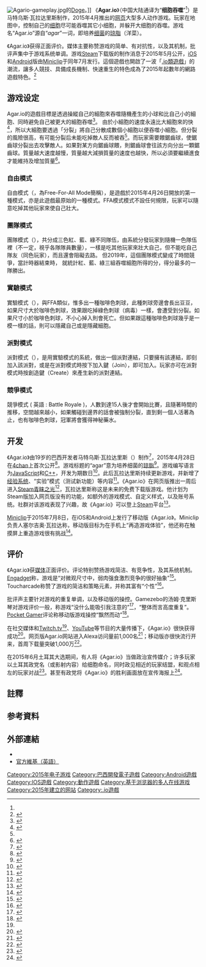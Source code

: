{{NoteTA
| G1 = Games
| 1 =zh-hans:移动版;zh-hant:移動版;zh-tw:行動版
| 2 =zh-hans:社交;zh-hant:社交;zh-tw:社群
}}
{{distinguish|吞噬細胞}}
{{Infobox VG
| title = Agar.io
| image = Agario-logo.png
| caption = 
| designer = 马特乌斯·瓦拉达里斯
| publisher = [[Miniclip|Miniclip]]（移动版）
| platforms = [[网页游戏|网页浏览器]]、[[Android|Android]]、[[iOS|iOS]]
| released = '''网页浏览器:'''<br />2015年4月28日<br />'''Android'''、'''iOS:'''<br />2015年7月8日
| genre = [[策略游戏|策略]]、[[动作游戏|动作]]
| modes = [[多人电子游戏|多人]]
}}
[[File:Agario-gameplay.jpg|thumb]]的[[Doge|Doge]]。]]
《'''Agar.io'''》（中国大陆通译为“'''细胞吞噬'''”<ref name="三天" />）是马特乌斯·瓦拉达里斯制作，2015年4月推出的[[网页浏览器|网页]]大型多人动作游戏。玩家在地图中，控制自己的[[细胞|细胞]]尽可能吞噬其它小细胞，并躲开大细胞的吞噬。游戏名“Agar.io”源自“''agar''”一词，即培养[[细菌|细菌]]的[[琼脂|琼脂]]（洋菜）。

《Agar.io》获得正面评价。媒体主要称赞游戏的简单、有对抗性，以及其机制，批评声集中于游戏系统单调。游戏[[Steam|Steam]]下载版的制作消息于2015年5月公开，[[iOS|iOS]]和[[Android|Android]]版由[[Miniclip|Miniclip]]于同年7月发行。這個遊戲也開啟了一波「[[.io游戏|.io類遊戲]]」的潮流，讓多人競技、具備成長機制、快速重生的特色成為了2015年起數年的網路遊戲特色。<ref>{{cite web|title=你知道什麼是「.io」遊戲嗎？|url=https://www.youtube.com/watch?v=dS17rPx6tgc|date=2018-06-08|accessdate=2018-06-13|publisher=巴哈姆特電玩瘋|archive-date=2019-02-15|archive-url=https://web.archive.org/web/20190215121844/https://www.youtube.com/watch?v=dS17rPx6tgc|dead-url=no}}</ref>

== 游戏设定 ==
Agar.io的遊戲目標是透過操縱自己的細胞來吞噬隨機產生的小球和比自己小的細胞、同時避免自己被更大的細胞吞噬<ref>{{cite web|title=Eat and be eaten: How to survive and thrive in Agar.io|url=http://www.digitaltrends.com/gaming/agario-game-guide/|publisher=[[Digital_Trends|Digital Trends]]|date=2015-09-14|accessdate=2015-11-21|archive-date=2015-11-21|archive-url=https://web.archive.org/web/20151121070827/http://www.digitaltrends.com/gaming/agario-game-guide/|dead-url=no}}</ref>。
由於小細胞的速度永遠比大細胞來的快<ref name="pcgamer">{{cite web|last1=Livingston|first1=Christopher|title=Agario: the dot-gobbling browser game that's a hit on Twitch | PC Gamer|url=http://www.pcgamer.com/agario-the-dot-gobbling-browser-game-thats-a-hit-on-twitch/|website=PC Gamer|date=2015-05-27|accessdate=2016-10-23|language=en|archive-date=2016-10-18|archive-url=https://web.archive.org/web/20161018055631/http://www.pcgamer.com/agario-the-dot-gobbling-browser-game-thats-a-hit-on-twitch/|dead-url=no}}</ref>，所以大細胞要透過「分裂」將自己分散成數個小細胞以便吞噬小細胞。但分裂的風險很高，有可能分裂后未能吃掉敵人反而被吞<ref name="lemonde" />。而玩家需要餵鋸齒球，使鋸齒球分裂出去攻擊敵人。如果對某方向鋸齒球餵，則鋸齒球會往該方向分出一顆鋸齒球。質量越大速度越慢，質量越大減損質量的速度也越快，所以必須要繼續進食才能維持及增加質量<ref name="lemonde">{{cite web|script-title=fr:Comment battre vos collègues au jeu en ligne Agar.io|url=http://www.lemonde.fr/pixels/article/2015/08/03/comment-battre-vos-collegues-au-jeu-en-ligne-agar-io_4709759_4408996.html|website=Le Monde|date=2015-03-08|accessdate=2016-01-11|language=fr|archive-date=2015-11-17|archive-url=https://web.archive.org/web/20151117031306/http://www.lemonde.fr/pixels/article/2015/08/03/comment-battre-vos-collegues-au-jeu-en-ligne-agar-io_4709759_4408996.html|dead-url=no}}</ref>。

===自由模式===
自由模式（{{lang-en|FFA Mode}}，為Free-For-All Mode簡稱），是遊戲於2015年4月26日開放的第一種模式，亦是此遊戲最原始的一種模式。FFA模式模式不設任何規限，玩家可以隨意吃掉其他玩家來使自己壯大。
===團隊模式===
團隊模式（{{lang-en|Teams}}），共分成三色紅、藍、綠不同隊伍，由系統分發玩家到隨機一色隊伍裡（不一定，視乎各隊隊員數量），一樣是吃其他玩家來壯大自己，但不能吃自己隊友（同色玩家），而且還會阻礙去路。 但2019年，這個團隊模式變成了時間競爭，當計時器結束時， 就統計紅、藍、綠三組吞噬細胞所得的分，得分最多的一隊勝出。

===實驗模式===
實驗模式（{{lang-en|Experimental}}），與FFA類似，惟多出一種咖啡色刺球，此種刺球旁邊會長出豆豆，如果尺寸大於咖啡色刺球，效果跟吃掉綠色刺球（病毒）一樣，會遭受到分裂。如果尺寸小於咖啡色刺球，不小心掉入則會死亡。但如果跟這種咖啡色刺球幾乎是一模一樣的話，則可以隱藏自己或是隱藏細胞。

===派對模式===
派對模式（{{lang-en|Party}}），是用實驗模式的系統，做出一個派對連結，只要擁有該連結，即刻加入該派對，或是在派對模式時按下加入鍵（Join），即可加入。玩家亦可在派對模式時按創造鍵（Create）來產生新的派對連結。

=== 競爭模式 ===
競爭模式 ( 英語 : Battle Royale )，人數到達15人後才會開始比賽，且隨著時間的推移，空間越來越小，如果觸碰到邊界的話會被強制分裂，直到剩一個人活著為止，也有咖啡色刺球，冠軍將會獲得神秘藥水。

== 开发 ==

《Agar.io》由19岁的巴西开发者马特乌斯·瓦拉达里斯（{{lang-pt|Matheus Valadares}}）制作<ref>{{cite web |script-title=fr:Agar.io, le nouveau jeu phénomène sur iPhone/iPad et Android |url=http://www.pockett.net/n27164_iPhone_Agar_io_le_nouveau_jeu_phenomene_sur_iPhone_iPad_et_Android |website=Pockett.net |language=fr |date=2015-04-08 |accessdate=2016-01-11 |deadurl=yes |archiveurl=https://web.archive.org/web/20160303183011/http://www.pockett.net/n27164_iPhone_Agar_io_le_nouveau_jeu_phenomene_sur_iPhone_iPad_et_Android |archivedate=2016-03-03 }}</ref>，2015年4月28日在[[4chan|4chan]]上首次公开<ref>{{cite web|last1=Irmak|first1=Şafak|script-title=tr:İnternetin Yeni Çılgınlığı: Agar.io|url=http://www.webtekno.com/oyun/internetin-yeni-cilginligi-agar-io-h7483.html|website=Webtekno|accessdate=2016-01-11|language=tr|archive-date=2016-10-11|archive-url=https://web.archive.org/web/20161011073809/http://www.webtekno.com/oyun/internetin-yeni-cilginligi-agar-io-h7483.html|dead-url=no}}</ref>。游戏标题{{里}}的“agar”意为培养细菌的[[琼脂|琼脂]]<ref name="touchvision">{{cite web |url=http://touchvision.com/video/105307 |title='Agar.io' is your new favorite bored-at-work game: Hardcore Casual game reviews |work=TouchVision |date=2015-08-06 |accessdate=2016-01-11 |author=Eordogh, Fruzsina |language=en |deadurl=yes |archiveurl=https://web.archive.org/web/20150927131846/http://touchvision.com/video/105307 |archivedate=2015-09-27 }}</ref>。游戏编写语言为[[JavaScript|JavaScript]]和[[C++|C++]]，开发为期数日<ref name="interview">{{cite web |script-title=tr:Efsane oyunun geliştiricisi ile kısa bir söyleşi yaptık |url=http://kafakutu.com/2015/05/13/efsane-oyunun-gelistiricisi-ile-kisa-bir-soylesi-yaptik/ |website=Kafakutu |date=2015-05-13 |archiveurl=https://web.archive.org/web/20150816070138/http://kafakutu.com/2015/05/13/efsane-oyunun-gelistiricisi-ile-kisa-bir-soylesi-yaptik/ |archivedate=2015-08-16 |accessdate=2016-01-11 |language=tr |deadurl=yes }}</ref>。此后瓦拉达里斯持续更新游戏，并新增了[[经验值|经验系统]]、“实验”模式（测试新功能）等内容{{efn|1={{Cite web|url=http://agar.io/changelog.txt|accessdate=2016-01-11|title=changelog|website=agar.io|language=en|deadurl=yes|archiveurl=https://web.archive.org/web/20170211223837/http://agar.io/changelog.txt|archivedate=2017-02-11|df=}}}}<ref>{{Cite web|url=http://blog.miniclip.com/2015/10/03/the-new-agar-io-mobile-update-whats-new/|accessdate=2016-01-11|title=The new Agar.io mobile update – what’s new?|author=samsmith|website=miniclip|date=2015-10-03|language=en|archive-date=2016-01-02|archive-url=https://web.archive.org/web/20160102045359/http://blog.miniclip.com/2015/10/03/the-new-agar-io-mobile-update-whats-new/|dead-url=no}}</ref>。《Agar.io》在网页版推出一周后进入[[Steam青睐之光|Steam青睐之光]]<ref name="三天">{{Cite web|url=http://c.mofang.com/guonei/122-422897-1.html|accessdate=2016-01-11|title=Agar.io:仅用三天让全球玩家知晓的概念网游|author=Junior|website=魔方网|date=2015-05-08|language=zh-cn|archive-date=2016-03-08|archive-url=https://web.archive.org/web/20160308044820/http://c.mofang.com/guonei/122-422897-1.html|dead-url=yes}}</ref>，瓦拉达里斯称这是未来的免费下载版游戏。他计划为Steam版加入网页版没有的功能，如额外的游戏模式、自定义样式，以及账号系统。社群对该游戏表现了兴趣，故《Agar.io》可以登上[[Steam|Steam]]平台<ref name="steamgreenlight">{{cite web|title = Steam Greenlight: Agar.io|url = http://steamcommunity.com/sharedfiles/filedetails/?id=436491794&searchtext=agar.io|publisher = Steam Community|accessdate = 2016-01-11|language = en|archive-date = 2015-06-18|archive-url = https://web.archive.org/web/20150618085953/http://steamcommunity.com/sharedfiles/filedetails/?id=436491794&searchtext=agar.io|dead-url = no}}</ref>。

[[Miniclip|Miniclip]]于2015年7月8日，在iOS和Android上发行了移动版《Agar.io》。Miniclip负责人塞尔吉奥·瓦拉达称，移动版目标为在手机上“再造游戏体验”，他还称在触摸屏上重造游戏很有挑战<ref>{{cite web|last1=Gordon|first1=Scott|title=Agar.io: can the Play Store’s top game continue to grow?|url=https://www.androidpit.com/agario-interview-will-the-play-store-s-top-game-eat-the-world|website=AndroidPit|accessdate=2016-01-11|language=en|archive-url=https://web.archive.org/web/20150907220650/https://www.androidpit.com/agario-interview-will-the-play-store-s-top-game-eat-the-world|archive-date=2015-09-07|dead-url=yes}}</ref>。

== 评价 ==

《Agar.io》获[[媒体|媒体]]正面评价。评论特别赞扬游戏简洁、有竞争性，及其系统机制。[[Engadget|Engadget]]称，游戏是“对微观尺寸中，弱肉强食激烈竞争的很好抽象”<ref name="engadget">{{cite web|last1=Fingas|first1=Jon|title=Agar.io brings massively multiplayer games to the petri dish|url=http://www.engadget.com/2015/06/01/agar-io/|website=Engadget|date=2015-06-01|accessdate=2016-01-11|language=en|archive-date=2015-12-16|archive-url=https://web.archive.org/web/20151216112506/http://www.engadget.com/2015/06/01/agar-io/|dead-url=no}}</ref>。Toucharcade称赞了游戏的简洁和策略元素，并称其富有“个性”<ref>{{cite web|last1=Carter|first1=Chris|title='Agar.io' Review – The Amoeba Boys (and Girls)|url=http://toucharcade.com/2015/07/28/agario-review/|website=Toucharcade|date=2015-07-28|accessdate=2016-01-11|language=en|archive-date=2015-07-29|archive-url=https://web.archive.org/web/20150729154850/http://toucharcade.com/2015/07/28/agario-review/|dead-url=no}}</ref>。

批评声主要针对游戏的重复单调，以及移动版的操控。Gamezebo的汤姆·克里斯琴对游戏评价一般，称游戏“没什么能吸引我注意的”<ref>{{cite web|last1=Christiansen|first1=Tom|title=Agar.io Review: Bursting Your Bubble|url=http://www.gamezebo.com/2015/07/14/agar-io-review-bursting-bubble/|website=Gamezebo|date=2015-07-14|accessdate=2016-01-11|language=en|archive-date=2016-01-06|archive-url=https://web.archive.org/web/20160106022234/http://www.gamezebo.com/2015/07/14/agar-io-review-bursting-bubble/|dead-url=no}}</ref>，“整体而言高度重复”。[[Pocket_Gamer|Pocket Gamer]]评论称移动版游戏操控“飘然而动”<ref>{{cite web|last1=Fox|first1=Glen|title=Agar.io review|url=http://www.pocketgamer.co.uk/r/Android/Agario/review.asp?c=66459|website=[[Pocket_Gamer|Pocket Gamer]]|publisher=Steel Media|accessdate=2016-01-11|language=en|archive-date=2016-03-03|archive-url=https://web.archive.org/web/20160303175231/http://www.pocketgamer.co.uk/r/Android/Agario/review.asp?c=66459|dead-url=no}}</ref>。

在社交媒体和[[Twitch.tv|Twitch.tv]]<ref name="pcgamer" />、[[YouTube|YouTube]]等节目的大量传播下，《Agar.io》很快获得成功<ref name="unocero">{{cite web|last1 = Matuk|first1 = Pablo|script-title = es:Agar.io, el nuevo y sencillo juego de moda|url = https://www.unocero.com/2015/07/31/agar-io-el-nuevo-y-sencillo-juego-de-moda/|website = Unocero|date = 2015-07-31|accessdate = 2016-01-11|language = es|archive-url = https://web.archive.org/web/20150801093900/https://www.unocero.com/2015/07/31/agar-io-el-nuevo-y-sencillo-juego-de-moda/|archive-date = 2015-08-01|dead-url = yes}}</ref>。网页版Agar.io网站进入Alexa访问量前1,000名<ref>{{cite web |title=agar.io Site Overview |url=http://www.alexa.com/siteinfo/agar.io |website=Alexa Internet |archiveurl=https://www.webcitation.org/6b7qezt0q?url=http://www.alexa.com/siteinfo/agar.io |archivedate=2015-08-28 |accessdate=2016-01-11 |dead-url=no |language=en }}</ref>；移动版亦很快流行开来，首周下载量突破1,000万<ref name="conquer">{{cite web|title = How Agari.io conquered the App Store, without spending a penny|url = http://www.pocketgamer.co.uk/r/iPad/Agario/news.asp?c=66717|website = [[Pocket_Gamer|Pocket Gamer]]|accessdate = 2016-01-11|language = en|archive-date = 2015-08-01|archive-url = https://web.archive.org/web/20150801212645/http://www.pocketgamer.co.uk/r/iPad/Agario/news.asp?c=66717|dead-url = no}}</ref>。

在2015年6月土耳其大选期间，有人将《Agar.io》当做政治宣传媒介；许多玩家以土耳其政党名（或影射内容）给细胞命名，同时政见相近的玩家结盟，和观点相左的玩家对战<ref>{{cite web|title=Web game becomes latest battlefield in Turkish politics|url=http://www.hurriyetdailynews.com/web-game-becomes-latest-battlefield-in-turkish-politics.aspx?pageID=238&nID=83041&NewsCatID=338|website=Hurriyet Daily News|date=2015-05-27|accessdate=2016-01-11|language=en|archive-date=2016-01-12|archive-url=https://web.archive.org/web/20160112012216/http://www.hurriyetdailynews.com/web-game-becomes-latest-battlefield-in-turkish-politics.aspx?pageID=238&nID=83041&NewsCatID=338|dead-url=no}}</ref>。甚至有政党将《Agar.io》的胜利画面放在宣传海报上<ref name="turkeypolitics">{{cite web|last1=Grayson|first1=Nathan|title=A Game That's Become A Political Battleground|url=http://kotaku.com/a-game-thats-become-a-political-battleground-1707084641|website=Kotaku (America)|date=2015-05-26|accessdate=2016-01-11|language=en|archive-date=2016-01-17|archive-url=https://web.archive.org/web/20160117184020/http://kotaku.com/a-game-thats-become-a-political-battleground-1707084641|dead-url=no}}</ref>。

== 註釋 ==
{{notelist}}

== 参考資料 ==
{{reflist|2}}

== 外部連結 ==

* {{Official website|http://agar.io/}}
*[https://agario.fandom.com/wiki/Agar.io_Wiki 官方維基（英語）]{{Wayback|url=https://agario.fandom.com/wiki/Agar.io_Wiki |date=20190903104255 }}
{{Io系列小游戏}}
{{DEFAULTSORT:Agar.io}}
[[Category:2015年电子游戏|Category:2015年电子游戏]]
[[Category:巴西開發電子遊戲|Category:巴西開發電子遊戲]]
[[Category:Android遊戲|Category:Android遊戲]]
[[Category:IOS遊戲|Category:IOS遊戲]]
[[Category:動作遊戲|Category:動作遊戲]]
[[Category:基于浏览器的多人在线游戏|Category:基于浏览器的多人在线游戏]]
[[Category:2015年建立的网站|Category:2015年建立的网站]]
[[Category:.io遊戲|Category:.io遊戲]]
